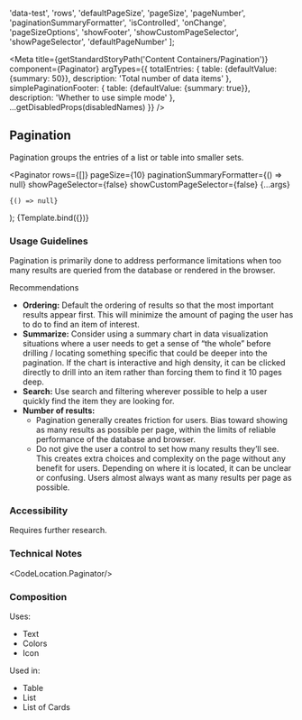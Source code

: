 
  'data-test',
  'rows',
  'defaultPageSize',
  'pageSize',
  'pageNumber',
  'paginationSummaryFormatter',
  'isControlled',
  'onChange',
  'pageSizeOptions',
  'showFooter',
  'showCustomPageSelector',
  'showPageSelector',
  'defaultPageNumber'
];

<Meta
  title={getStandardStoryPath('Content Containers/Pagination')}
  component={Paginator}
  argTypes={{
    totalEntries: {
      table: {defaultValue: {summary: 50}},
      description: 'Total number of data items'
    },
    simplePaginationFooter: {
      table: {defaultValue: {summary: true}},
      description: 'Whether to use simple mode'
    },
    ...getDisabledProps(disabledNames)
  }}
/>

## Pagination
Pagination groups the entries of a list or table into smaller sets.

  <Paginator
    rows={[]}
    pageSize={10}
    paginationSummaryFormatter={() => null}
    showPageSelector={false}
    showCustomPageSelector={false}
    {...args}
  >
    {() => null}
  </Paginator>
);

<Canvas>
  <Story
    name="Pagination"
    args={{
      totalEntries: 50,
      simplePaginationFooter: true,
    }}
  >
    {Template.bind({})}
  </Story>
</Canvas>

### Usage Guidelines
Pagination is primarily done to address performance limitations when too many results are queried from the database or
rendered in the browser.

Recommendations
* **Ordering:** Default the ordering of results so that the most important results appear first. This will minimize the amount of paging the user has to do to find an item of interest.
* **Summarize:** Consider using a summary chart in data visualization situations where a user needs to get a sense of “the whole” before drilling / locating something specific that could be deeper into the pagination. If the chart is interactive and high density, it can be clicked directly to drill into an item rather than forcing them to find it 10 pages deep.
* **Search:** Use search and filtering wherever possible to help a user quickly find the item they are looking for.
* **Number of results:**
  * Pagination generally creates friction for users. Bias toward showing as many results as possible per page, within the limits of reliable performance of the database and browser.
  * Do not give the user a control to set how many results they’ll see. This creates extra choices and complexity on the page without any benefit for users. Depending on where it is located, it can be unclear or confusing. Users almost always want as many results per page as possible.

### Accessibility
Requires further research.

### Technical Notes
<CodeLocation.Paginator/>

### Composition
Uses:
* Text
* Colors
* Icon

Used in:
* Table
* List
* List of Cards

